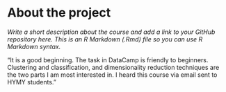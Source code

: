 
# About the project

*Write a short description about the course and add a link to your GitHub repository here. This is an R Markdown (.Rmd) file so you can use R Markdown syntax.*

"It is a good beginning. The task in DataCamp is friendly to beginners. Clustering and classification, and dimensionality reduction techniques are the two parts I am most interested in. I heard this course via email sent to HYMY students."
